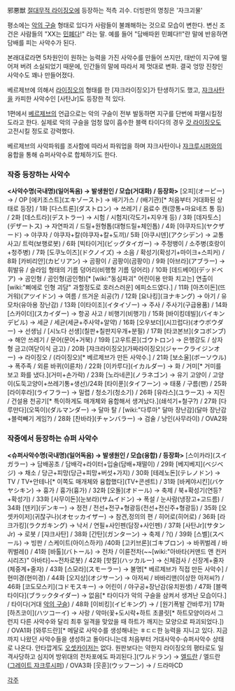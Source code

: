 邪悪獣
[[절대무적 라이징오]]에 등장하는 적측 괴수. 더빙판의 명칭은 '자크괴물'

평소에는 [[악의 구슬]] 형태로 있다가 사람들이 불쾌해하는 것으로 모습이 변한다. 변신 조건은 사람들의 "XX는 [[민폐]]다!" 라는 말. 예를 들어 "담배따윈 민폐다!!"란 말에 반응하면 담배를 피는 사악수가 된다. 

본래대로라면 5차원인이 원하는 능력을 가진 사악수를 만들어 쓰지만, 태반이 지구에 떨어져 버려 소실되었기 때문에, 인간들의 말에 따라서 제 멋대로 변화. 결국 엉망 진창인 사악수도 꽤나 만들어졌다.

베르제브에 의해서 [[라이징오]]의 형태를 한 [쟈크라이징오]가 탄생하기도 했고, [[쟈크사탄]]을 카피한 사악수인 [사탄Jr]도 등장한 적 있다. 

1편에서 [[베르제브]]의 언급으로는 악의 구슬이 전부 발동하면 지구를 단번에 파멸시킬정도라고 한다. 실제로 악의 구슬을 엄청 많이 흡수한 블랙 타이다의 경우 [[갓 라이징오]]도 고전시킬 정도로 강력했다.

베르제브의 사악파워를 조사함에 따라서 파워업을 하며 쟈크사탄이나 [[쟈크루시퍼]]와의 융합을 통해 슈퍼사악수로 합체하기도 한다.

=== 작중 등장하는 사악수 ===
'''<사악수명(국내명)(일어독음) → 발생원인 / 모습(거대화) / 등장화>'''
[오피](オーピー) →  / OP
[에키조스트](エキゾースト) → 배기가스 / (배기관)[* 처음부터 거대화된 상태로 등장] / 1화
[다스트론](ダストロン) → 쓰레기 / 음료수 캔(깡통+마요네즈 통 등) / 2화
[데스트라](デストラー) → 시험 / 시험지(각도기+지우개 등) / 3화
[데자토스](デザートス) → 자연파괴 / 드릴+원형톱(대형드릴+체인톱) / 4화
[야쿠자드](ヤクザード) →  야쿠자 / 야쿠자+칼(야쿠자+칼+도끼)/ 5화
[아쿠시덴](アクシデン) →  교통사고/ 트럭(보행로봇) / 6화
[빅타이거](ビッグタイガー) → 주정뱅이 / 소주병(호랑이+청주병) / 7화
[도쿠노이즈](ドクノイズ) → 소음 / 확성기(확성기+마이크+스피커) / 8화
[카비리안](カビリアン) → 곰팡이 / 곰팡이(곰팡이) / 9화
[아브라](アブラー) → 휘발유 / 슬라임 형태의 기름 덩어리(비행형 기름 덩어리) / 10화
[데드베어](デッドベア) → 곰인형 / 곰인형(곰인형)[* [wiki:"동심파괴" 어린이용 만화 치고는] 연출이 [wiki:"삐에로 인형 괴담" 과할정도로 호러스러운] 에피소드였다.] / 11화
[아츠이돈](뜨거워)(アツイドン) → 여름 / 뜨거운 쇠공(?) / 12화
[요나킹](ヨナキング) → 아기 / 유모차(유아용 장난감) / 13화
[이타이조](イタイゾー) → 주사 / 주사기(구급용품) / 14화
[스카이더](スカイダー) → 항공 사고 / 비행기(비행기) / 15화
[바이킹데빌](バイキンデビル) → 세균 / 세균(세균+주사약+알약) / 16화
[오우보더](시끄럽다)(オウボウダー) → 선생님 / [시노다 선생](칠판+칠판지우개+분필) / 17화
[타코본브](タコボンブ) → 해안 쓰레기 / 문어(문어+거북) / 19화
[고우트론](ゴウトロン) → 은행강도 / 상자형 금고(여닫이식 금고) / 20화
[쟈크라이징오](가짜라이징오)(ジャークライジンオー) → 라이징오 / (라이징오)[* 베르제브가 만든 사악수.] / 21화
[보소울](ボーソウル) → 폭주족 / 외륜 바퀴(이륜차) / 22화
[이카루다](イカルダー) → 화 / 거미[* 거미를 보고 화를 냈다.](거미+손가락) / 23화
[노라네콘](ノラネゴン) → 유기 고양이 / 고양이(도둑고양이+쓰레기통+생선)/24화
[타이푼](タイフーン) → 태풍 / 구름(팬) / 25화
[라이후라](ライフラー) → 밀렵 / 청소기(청소기) / 26화
[유라스](ユラース) → 지진 / 건설용 천공기[* 특이하게도 매개체와 융합해서 생겨났다.](쇄석기+철구?) / 27화
[다루만다](오뚝이)(ダルマンダー) → 달마 탈 / [wiki:"다루마" 달마 장난감](달마 장난감+블럭빼기 게임?) / 28화
[찬바라](チャンバラー) → 검술 / 낭인(사무라이) / OVA2화

=== 작중에서 등장하는 슈퍼 사악수 ===
'''<슈퍼사악수명(국내명)(일어독음) → 발생원인 / 모습(융합) / 등장화>'''
[스이카라](スイガラー) → 담배꽁초 / 담배각+라이터+입술(담배+재떨이) / 29화
[베지베지](ベジベジ) → 채소 / 당근+피망(당근+피망+버섯+가지) / 30화
[테레노돈](テレノドン) → TV / TV+안테나[* 이쪽도 매개체와 융합했다](TV+콘센트) / 31화
[바케야시킨](バケヤシキン) → 흉가 / 흉가(흉가) / 32화
[오돌](オドール) → 축제 / 북+확성기(연등?+확성기) / 33화
[사무이돈](눈보라)(サムイドン) → 폭설 / 눈사람(냉장고+고드름) / 34화
[덴키](デンキー) → 정전 / 전선+전구+형광등(전선+전신주+형광등) / 35화
[오셋카이저](귀찮구나)(オセッカイザー) → 참견,정의의 편 / 히어로(히어로) / 36화
[라크가킹](ラクガキング) → 낙서 / 연필+사인펜(담장+사인펜) / 37화
[사탄Jr](サタンJr) →  로봇 / [쟈크사탄] / 38화
[간탄](ガンターン) → 축제 / ?() / 39화
[스벨](スベール) → 빙판 / 스케이트(아이스하키) /40화
[고키브론](ゴキブロン) → 바퀴벌레 / 바퀴벌레() / 41화
[바톨](バトール) → 전차 / 이륜전차(~~[wiki:"아바타(커맨드 앤 컨커 시리즈)" 아바타]~~전차로봇) / 42화
[핫칼](ハッカルー) → 신체검사 / 신장계+줄자(체중계+줄자) / 43화
[스모라](スモーラー) → 불명[* 베르제브가 직접 만든 사악수] / 현미경(현미경) / 44화
[오지상](オジサーン) → 아저씨 / 바바리맨(이상한 아저씨?) / 46화
[코도모스키](コドモスキー) → 어린이 / 야구공+장난감(유치원생) / 47화
[블랙타이다](ブラックタイダー) → 없음[* 타이다가 악의 구슬을 삼켜서 생겨난 모습이다.] / 타이다(거대 [[악의 구슬]]) / 48화
[이비킹](イビキング) → / [원기폭발 간바루가] 17화
[하츠코이](ハツコーイ) → 사랑 / 악마(꽃+도시락+하트 초콜릿[* 하트모양이라서 그런지 다른 사악수와 달리 최후 일격을 맞았을 때 하트가 깨지는 모양으로 파괴되었다.]) / OVA1화
[와루드란][* 메달로 사악수를 생성해내는 ㅎㄷㄷ한 능력을 지니고 있다. 지금까지 나왔던 사악수들을 생성하고 돌아다니는데 처음부터 거대사악수·슈퍼사악수 상태로 나온다. 안타깝게도 [[오셋카이저]]는 없다. 원판보다는 약한지 라이징오의 평타로도 일격사당하고 심지어 방위대의 전차포에도 파괴된다.](ワルドラン) → [[엘드란]] / 엘드란([[그레이트 쟈크루시퍼]]) / OVA3화
[웃훈](ウッフーン) → / 드라마CD

[[각주]]
